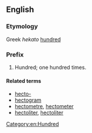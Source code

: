 ==English==

===Etymology===
Greek ''hekato'' [[hundred]]

===Prefix===
{{en-prefix}}

# Hundred; one hundred times.

====Related terms====

* [[hecto-]]
* [[hectogram]]
* [[hectometre]], [[hectometer]]
* [[hectoliter]], [[hectoliter]]

[[Category:en:Hundred]]